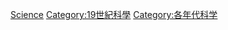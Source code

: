 {{DecadeCategoryNav|decade=1860|topic=科學}} 

[[Category:1860年代|Science]]
[[Category:19世紀科學|Category:19世紀科學]]
[[Category:各年代科学|Category:各年代科学]]